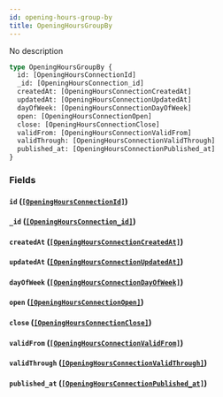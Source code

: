 ```yaml
---
id: opening-hours-group-by
title: OpeningHoursGroupBy
---
```


No description

```graphql
type OpeningHoursGroupBy {
  id: [OpeningHoursConnectionId]
  _id: [OpeningHoursConnection_id]
  createdAt: [OpeningHoursConnectionCreatedAt]
  updatedAt: [OpeningHoursConnectionUpdatedAt]
  dayOfWeek: [OpeningHoursConnectionDayOfWeek]
  open: [OpeningHoursConnectionOpen]
  close: [OpeningHoursConnectionClose]
  validFrom: [OpeningHoursConnectionValidFrom]
  validThrough: [OpeningHoursConnectionValidThrough]
  published_at: [OpeningHoursConnectionPublished_at]
}
```

### Fields

#### `id` ([`[OpeningHoursConnectionId]`](/v1/objects/opening-hours-connection-id))

#### `_id` ([`[OpeningHoursConnection_id]`](/v1/objects/opening-hours-connection-id))

#### `createdAt` ([`[OpeningHoursConnectionCreatedAt]`](/v1/objects/opening-hours-connection-created-at))

#### `updatedAt` ([`[OpeningHoursConnectionUpdatedAt]`](/v1/objects/opening-hours-connection-updated-at))

#### `dayOfWeek` ([`[OpeningHoursConnectionDayOfWeek]`](/v1/objects/opening-hours-connection-day-of-week))

#### `open` ([`[OpeningHoursConnectionOpen]`](/v1/objects/opening-hours-connection-open))

#### `close` ([`[OpeningHoursConnectionClose]`](/v1/objects/opening-hours-connection-close))

#### `validFrom` ([`[OpeningHoursConnectionValidFrom]`](/v1/objects/opening-hours-connection-valid-from))

#### `validThrough` ([`[OpeningHoursConnectionValidThrough]`](/v1/objects/opening-hours-connection-valid-through))

#### `published_at` ([`[OpeningHoursConnectionPublished_at]`](/v1/objects/opening-hours-connection-published-at))
